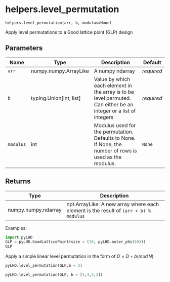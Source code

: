 # helpers.level_permutation { #pyLHD.helpers.level_permutation }

`helpers.level_permutation(arr, b, modulus=None)`

Apply level permutations to a Good lattice point (GLP) design

## Parameters

| Name      | Type                      | Description                                                                                                      | Default    |
|-----------|---------------------------|------------------------------------------------------------------------------------------------------------------|------------|
| `arr`     | numpy.numpy.ArrayLike     | A numpy ndarray                                                                                                  | _required_ |
| `b`       | typing.Union\[int, list\] | Value by which each element in the array is to be level permuted. Can either be an integer or a list of integers | _required_ |
| `modulus` | int                       | Modulus used for the permutation. Defaults to None. If None, the number of rows is used as the modulus.          | `None`     |

## Returns

| Type                | Description                                                                          |
|---------------------|--------------------------------------------------------------------------------------|
| numpy.numpy.ndarray | npt.ArrayLike: A new array where each element is the result of `(arr + b) % modulus` |

Examples:
```python
import pyLHD
GLP = pyLHD.GoodLatticePoint(size = (10, pyLHD.euler_phi(10)))
GLP
```
Apply a simple linear level permutation in the form of $D = D+b (mod \,N)$
```python
pyLHD.level_permutation(GLP,b = 2)
```
```python
pyLHD.level_permutation(GLP, b = [1,4,3,2])
```